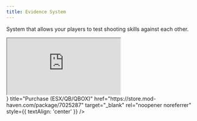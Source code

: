 ```yaml
---
title: Evidence System
---
```



System that allows your players to test shooting skills against each other.

<div style={{  
    position: 'relative',  
    width: '100%',  
    maxWidth: '800px', 
    paddingBottom: '56.25%',  
    height: 0,  
    overflow: 'hidden', 
    margin: '0 auto', 
    borderRadius: '8px' 
}}> 
    <iframe  
        src="https://www.youtube.com/embed/z5F5CT4aDgU?si=n30c-vjogjyY0e4d"  
        style={{ position: 'absolute', top: 0, left: 0, width: '100%', height: '100%', border: 0 }}  
        allow="accelerometer; autoplay; clipboard-write; encrypted-media; gyroscope; picture-in-picture; web-share"  
        referrerPolicy="strict-origin-when-cross-origin"  
        allowFullScreen> 
    </iframe> 
</div> 
 
<div style={{  
    display: 'flex',  
    justifyContent: 'center',  
    alignItems: 'center',
    width: '100%',
    marginTop: '20px'
}}> 
    <Card  
        icon={<FaShoppingBasket />}  
        title="Purchase (ESX/QB/QBOX)"  
        href="https://store.mod-haven.com/package/7025287"  
        target="_blank"  
        rel="noopener noreferrer"  
        style={{ textAlign: 'center' }}  
    /> 
</div>